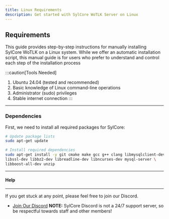 ```yaml
---
title: Linux Requirements
description: Get started with SylCore WoTLK Server on Linux
---
```


## Requirements

This guide provides step-by-step instructions for manually installing SylCore WoTLK on a Linux system.
While we offer an automatic installation script, this manual guide is for users who prefer to understand
and control each step of the installation process

:::caution[Tools Needed]
1. Ubuntu 24.04 (tested and recommended)
2. Basic knowledge of Linux command-line operations
3. Administrator (sudo) privileges
4. Stable internet connection
:::
---

### Dependencies

First, we need to install all required packages for SylCore:

```bash
# Update package lists
sudo apt-get update

# Install required dependencies
sudo apt-get install -y git cmake make gcc g++ clang libmysqlclient-dev \
libssl-dev libbz2-dev libreadline-dev libncurses-dev mysql-server \
libboost-all-dev unzip
```
---
#### Help
---
If you get stuck at any point, please feel free to join our Discord.

   - [Join Our Discord](https://discord.gg/BQBD5MqspY) **NOTE:** SylCore Discord is not a 24/7 support server, so be respectful towards staff and other members!
